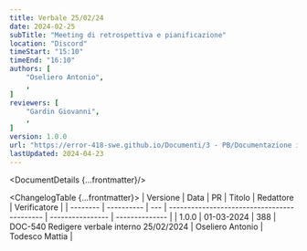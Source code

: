 ```yaml
---
title: Verbale 25/02/24
date: 2024-02-25
subTitle: "Meeting di retrospettiva e pianificazione"
location: "Discord"
timeStart: "15:10"
timeEnd: "16:10"
authors: [
	"Oseliero Antonio",
	,
]
reviewers: [
	"Gardin Giovanni",
	,
]
version: 1.0.0
url: "https://error-418-swe.github.io/Documenti/3 - PB/Documentazione interna/Verbali/24-02-25_v1.0.0.pdf"
lastUpdated: 2024-04-23
---
```



<DocumentDetails {...frontmatter}/>

<ChangelogTable {...frontmatter}>
| Versione | Data       | PR  | Titolo                                      | Redattore        | Verificatore   |
| -------- | ---------- | --- | ------------------------------------------- | ---------------- | -------------- |
| 1.0.0    | 01-03-2024 | 388 | DOC-540 Redigere verbale interno 25/02/2024 | Oseliero Antonio | Todesco Mattia |
</ChangelogTable>

